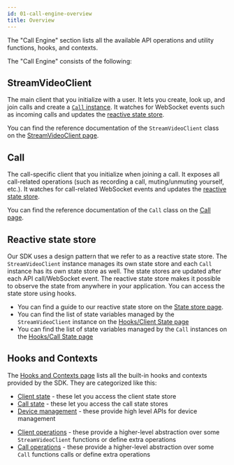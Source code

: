 ```yaml
---
id: 01-call-engine-overview
title: Overview
---
```



The "Call Engine" section lists all the available API operations and utility functions, hooks, and contexts.

The "Call Engine" consists of the following:

## StreamVideoClient

The main client that you initialize with a user. It lets you create, look up, and join calls and create a [`Call` instance](#call). It watches for WebSocket events such as incoming calls and updates the [reactive state store](#reactive-state-store).

You can find the reference documentation of the `StreamVideoClient` class on the [StreamVideoClient page](./StreamVideoClient.md).

## Call

The call-specific client that you initialize when joining a call. It exposes all call-related operations (such as recording a call, muting/unmuting yourself, etc.). It watches for call-related WebSocket events and updates the [reactive state store](#reactive-state-store).

You can find the reference documentation of the `Call` class on the [Call page](./Call.md).

## Reactive state store

Our SDK uses a design pattern that we refer to as a reactive state store. The `StreamVideoClient` instance manages its own state store and each `Call` instance has its own state store as well. The state stores are updated after each API call/WebSocket event. The reactive state store makes it possible to observe the state from anywhere in your application. You can access the state store using hooks.

- You can find a guide to our reactive state store on the [State store page](../../guides/04-state-store).
- You can find the list of state variables managed by the `StreamVideoClient` instance on the [Hooks/Client State page](./hooks-and-contexts.md/#client-state)
- You can find the list of state variables managed by the `Call` instances on the [Hooks/Call State page](./hooks-and-contexts.md/#call-state)

## Hooks and Contexts

The [Hooks and Contexts page](./hooks-and-contexts.md) lists all the built-in hooks and contexts provided by the SDK. They are categorized like this:

- [Client state](./hooks-and-contexts.md/#client-state) - these let you access the client state store
- [Call state](./hooks-and-contexts.md/#call-state) - these let you access the call state stores
- [Device management](./hooks-and-contexts.md/#device-management) - these provide high level APIs for device management

<SDKSpecific name="reactnative">

- [Client operations](./hooks-and-contexts.md/#client-operations) - these provide a
  higher-level abstraction over some `StreamVideoClient` functions or define
  extra operations
- [Call operations](./hooks-and-contexts.md/#call-operations) - these
  provide a higher-level abstraction over some `Call` functions calls or
  define extra operations

</SDKSpecific>
